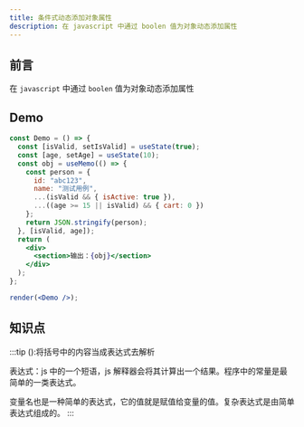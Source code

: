 ```yaml
---
title: 条件式动态添加对象属性
description: 在 javascript 中通过 boolen 值为对象动态添加属性
---
```


## 前言

在 `javascript` 中通过 `boolen` 值为对象动态添加属性

## Demo
```jsx live noInline
const Demo = () => {
  const [isValid, setIsValid] = useState(true);
  const [age, setAge] = useState(10);
  const obj = useMemo(() => {
    const person = {
      id: "abc123",
      name: "测试用例",
      ...(isValid && { isActive: true }),
      ...((age >= 15 || isValid) && { cart: 0 })
    };
    return JSON.stringify(person);
  }, [isValid, age]);
  return (
    <div>
      <section>输出：{obj}</section>
    </div>
  );
};

render(<Demo />);
```

## 知识点

:::tip
():将括号中的内容当成表达式去解析

表达式：js 中的一个短语，js 解释器会将其计算出一个结果。程序中的常量是最简单的一类表达式。

变量名也是一种简单的表达式，它的值就是赋值给变量的值。复杂表达式是由简单表达式组成的。
:::


